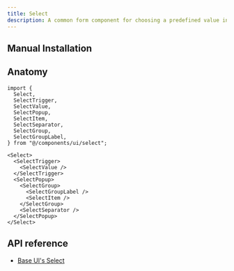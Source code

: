 ```yaml
---
title: Select
description: A common form component for choosing a predefined value in a dropdown menu.
---
```


<ComponentPreview name="examples/select-demo" />

## Manual Installation

<ComponentSource name="ui/select" />

## Anatomy

```tsx
import {
  Select,
  SelectTrigger,
  SelectValue,
  SelectPopup,
  SelectItem,
  SelectSeparator,
  SelectGroup,
  SelectGroupLabel,
} from "@/components/ui/select";
```

```tsx
<Select>
  <SelectTrigger>
    <SelectValue />
  </SelectTrigger>
  <SelectPopup>
    <SelectGroup>
      <SelectGroupLabel />
      <SelectItem />
    </SelectGroup>
    <SelectSeparator />
  </SelectPopup>
</Select>
```

## API reference

- [Base UI's Select](https://base-ui.com/react/components/select#api-reference)
